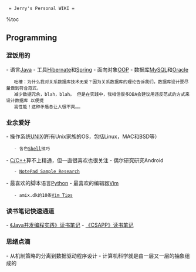   = Jerry's Personal WIKI =
%toc

== Programming ==
=== 混饭用的 ===
- 语言[[java|Java]]
- 工具[[hibernate|Hibernate]]和[[spring|Spring]]
- 面向对象[[oop|OOP]]
- 数据库[[mysql|MySQL]]和[[oracle|Oracle]]

    吐槽：为什么我对关系数据库技术无爱？因为关系数据库的理论告诉我们，数据库设计要尽量做到符合范式，
    减少数据冗余，blah，blah。 但是在实践中，我相信很多DBA会建议用违反范式的方式来设计数据库 以便提
    高性能！这种矛盾总让人很不爽……

=== 业余爱好 ===
- 操作系统[[unix|UNIX]](所有Unix家族的OS，包括Linux，MAC和BSD等）
    - 各色[[shell|Shell]]技巧
- [[c-and-cpp|C/C++]]算不上精通，但一直很喜欢也很关注
- 偶尔研究研究Android
    - [[notepad-sample-research|NotePad Sample Research]]
- 最喜欢的脚本语言[[python|Python]]
- 最喜欢的编辑器[[vim|Vim]]
    - amix.dk的10条[[vim-tips|Vim Tips]]

=== 读书笔记快速通道 ===
- [[notes-for-jcip|《Java并发编程实践》读书笔记]]
- [[notes-for-csipp|《CSAPP》读书笔记]] 
=== 思绪点滴 ===
- 从机制策略的分离到数据驱动程序设计
- 计算机科学就是由一层又一层的抽象组成的
